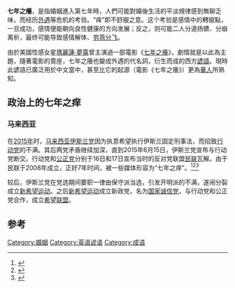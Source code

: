 {{Otheruses|七年之癢 (消歧義)|subject=婚姻第七年的危機}}
{{original research|time=2018-01-29T08:23:59+00:00}}
'''七年之癢'''，是指婚姻進入第七年時，人們可能對婚後生活的平淡規律感到無聊乏味，而经历[[外遇|外遇]]等危机的考验。“痒”即不舒服之意。这个考验是感情中的轉捩點，一旦成功，感情便能朝向良性健康的方向发展；反之，则可能二人分道扬镳、分崩离析，最终可能导致感情解体、[[離婚|劳燕分飞]]。

由於美國性感女星[[瑪麗蓮·夢露|瑪麗蓮·夢露]]曾主演過一部電影《[[七年之痒_(电影)|七年之癢]]》，劇情就是以此為主題，隨著電影的賣座，七年之癢也變成外遇的代名詞，衍生而成的西方[[諺語|諺語]]。現時此諺語已廣泛用於中文當中，甚至比它的起源（電影《七年之癢》）更為[[華人|華人]]所熟知。

== 政治上的七年之痒 ==
=== 马来西亚 ===
在[[2015年|2015年]]时，[[马来西亚伊斯兰党|马来西亚伊斯兰党]]因为执意希望执行伊斯兰固定刑事法，而招致[[行动党|行动党]]的不满。其后两党矛盾继续加深，直到2015年6月15日，伊斯兰党宣布与行动党断交。行动党和[[公正党|公正党]]分别于16日和17日宣布当时的反对党联盟[[人民联盟_(马来西亚)|民联]]瓦解。由于民联于2008年成立，正好7年时间，被一些媒体形容为“七年之痒”。<ref>{{cite news |title=逃不过7年之痒，林冠英：民联玩完了！ |url=http://cforum.cari.com.my/portal.php?mod=view&aid=60718 |accessdate=2021-12-08 |website=佳礼资讯网 |date=2015-06-16 |archiveurl=https://web.archive.org/web/20161220153719/http://cforum.cari.com.my/portal.php?mod=view&aid=60718 |archivedate=2016-12-20}}</ref><ref>{{cite news |title=黄子诚．民联的七年之痒 |url=http://www.sinchew.com.my/node/257737 |accessdate=2021-12-08 |website=Sin Chew Daily |date=2015-03-20 |archiveurl=https://web.archive.org/web/20161220170017/http://www.sinchew.com.my/node/257737 |archivedate=2016-12-20}}</ref><ref>{{cite news |title=林淑慧：政海的七年之癢 |url=http://www.chinapress.com.my/20150324/%E6%9E%97%E6%B7%91%E6%85%A7%E6%94%BF%E6%B5%B7%E7%9A%84%E4%B8%83%E5%B9%B4%E4%B9%8B%E7%99%A2/ |accessdate=2021-12-08 |work=中國報 |date=2015-03-24 |archiveurl=https://web.archive.org/web/20161220174321/http://www.chinapress.com.my/20150324/%E6%9E%97%E6%B7%91%E6%85%A7%E6%94%BF%E6%B5%B7%E7%9A%84%E4%B8%83%E5%B9%B4%E4%B9%8B%E7%99%A2/ |archivedate=2016-12-20 |location=马来西亚 |language=zh-hant}}</ref>

较后，伊斯兰党在党选期间要职一律由保守派当选，引发开明派的不满，遂闹分裂成立[[新希望运动|新希望运动]]。之后[[新希望运动|新希望运动]]成立新政党，名为[[国家诚信党|国家诚信党]]，与行动党和公正党合作，成立[[希望联盟|希望联盟]]。

== 参考 ==
{{reflist}}

[[Category:婚姻|Category:婚姻]]
[[Category:英语谚语|Category:英语谚语]]
[[Category:成语|Category:成语]]